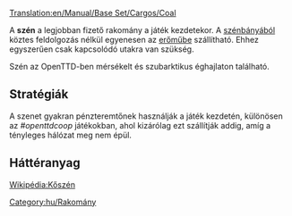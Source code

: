 [[Translation:en/Manual/Base Set/Cargos/Coal]]

{{hu/Rakomány|név     = Szén
|kép     =en/Coal.png|termeli = mérsékelt és szubarktikus éghajlaton [[hu/Manual/Base Set/Industries/Szénbánya|szénbánya]]
|fogadja = [[hu/Manual/Base Set/Industries/Erőmű|erőmű]]
}}

A '''szén''' a legjobban fizető rakomány a játék kezdetekor. A [[hu/Manual/Base Set/Industries/Szénbánya|szénbányából]] köztes feldolgozás nélkül egyenesen az [[hu/Manual/Base Set/Industries/Erőmű|erőműbe]] szállítható. Ehhez egyszerűen csak kapcsolódó utakra van szükség. 

Szén az OpenTTD-ben mérsékelt és szubarktikus éghajlaton található.

==Stratégiák==
A szenet gyakran pénzteremtőnek használják a játék kezdetén, különösen az ''#openttdcoop'' játékokban, ahol kizárólag ezt szállítják addig, amíg a tényleges hálózat meg nem épül.

==Háttéranyag==
[http://hu.wikipedia.org/wiki/Kőszén Wikipédia:Kőszén]

{{hu/Navbox Rakomány}}

[[Category:hu/Rakomány]]
